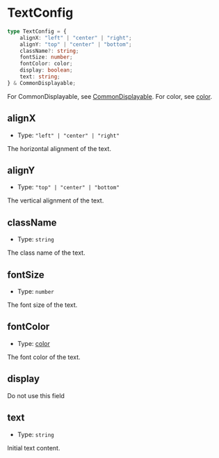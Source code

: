 # TextConfig

```typescript
type TextConfig = {
    alignX: "left" | "center" | "right";
    alignY: "top" | "center" | "bottom";
    className?: string;
    fontSize: number;
    fontColor: color;
    display: boolean;
    text: string;
} & CommonDisplayable;
```

For CommonDisplayable, see [CommonDisplayable](./CommonDisplayable).
For color, see [color](./color#color).

## alignX

- Type: `"left" | "center" | "right"`

The horizontal alignment of the text.

## alignY

- Type: `"top" | "center" | "bottom"`

The vertical alignment of the text.

## className

- Type: `string`

The class name of the text.

## fontSize

- Type: `number`

The font size of the text.

## fontColor

- Type: [color](./color#color)

The font color of the text.

## display

Do not use this field

## text

- Type: `string`

Initial text content.


